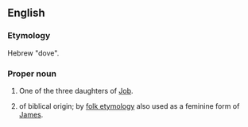 ==English==

===Etymology===
Hebrew "dove".

===Proper noun===
{{en-proper noun}}

# {{biblical}} One of the three daughters of [[Job]].
# {{given name|female}} of biblical origin; by [[folk etymology]] also used as a feminine form of [[James]].